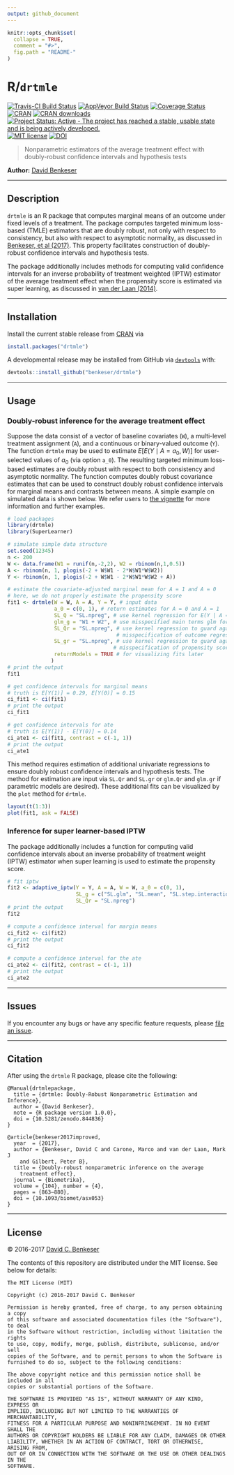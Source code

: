 ```yaml
---
output: github_document
---
```


```r
knitr::opts_chunk$set(
  collapse = TRUE,
  comment = "#>",
  fig.path = "README-"
)
```

# R/`drtmle`

[![Travis-CI Build Status](https://travis-ci.org/benkeser/drtmle.svg?branch=master)](https://travis-ci.org/benkeser/drtmle)
[![AppVeyor Build  Status](https://ci.appveyor.com/api/projects/status/github/benkeser/drtmle?branch=master&svg=true)](https://ci.appveyor.com/project/benkeser/drtmle)
[![Coverage Status](https://img.shields.io/codecov/c/github/benkeser/drtmle/master.svg)](https://codecov.io/github/benkeser/drtmle?branch=master)
[![CRAN](http://www.r-pkg.org/badges/version/drtmle)](http://www.r-pkg.org/pkg/drtmle)
[![CRAN downloads](https://cranlogs.r-pkg.org/badges/drtmle)](https://CRAN.R-project.org/package=drtmle)
[![Project Status: Active - The project has reached a stable, usable state and is being actively developed.](http://www.repostatus.org/badges/latest/active.svg)](http://www.repostatus.org/#active)
[![MIT license](http://img.shields.io/badge/license-MIT-brightgreen.svg)](http://opensource.org/licenses/MIT)
[![DOI](https://zenodo.org/badge/75324341.svg)](https://zenodo.org/badge/latestdoi/75324341)

> Nonparametric estimators of the average treatment effect with doubly-robust confidence intervals and hypothesis tests

__Author:__ [David Benkeser](https://www.benkeserstatistics.com/)

---

## Description

`drtmle` is an R package that computes marginal means of an outcome under fixed
levels of a treatment. The package computes targeted minimum loss-based (TMLE)
estimators that are doubly robust, not only with respect to consistency, but
also with respect to asymptotic normality, as discussed in [Benkeser, et al (2017)](https://academic.oup.com/biomet/article-abstract/104/4/863/4554445). This property
facilitates construction of doubly-robust confidence intervals and hypothesis
tests.

The package additionally includes methods for computing valid confidence
intervals for an inverse probability of treatment weighted (IPTW) estimator of
the average treatment effect when the propensity score is estimated via super
learning, as discussed in
[van der Laan (2014)](https://www.degruyter.com/downloadpdf/j/ijb.2014.10.issue-1/ijb-2012-0038/ijb-2012-0038.pdf).

---

## Installation

Install the current stable release from
[CRAN](https://cran.r-project.org/) via

```r
install.packages("drtmle")
```

A developmental release may be installed from GitHub via
[`devtools`](https://www.rstudio.com/products/rpackages/devtools/) with:

```r
devtools::install_github("benkeser/drtmle")
```

---

## Usage

### Doubly-robust inference for the average treatment effect

Suppose the data consist of a vector of baseline covariates (`W`), a multi-level
treatment assignment (`A`), and a continuous or binary-valued outcome (`Y`). The
function `drtmle` may be used to estimate $E[E(Y \mid A = a_0, W)]$ for
user-selected values of $a_0$ (via option `a_0`). The resulting targeted minimum
loss-based estimates are doubly robust with respect to both consistency and
asymptotic normality. The function computes doubly robust covariance estimates
that can be used to construct doubly robust confidence intervals for marginal
means and contrasts between means. A simple example on simulated data is shown
below. We refer users to [the vignette](https://benkeser.github.io/drtmle/articles/using_drtmle.html) for more information and further examples.

```r
# load packages
library(drtmle)
library(SuperLearner)

# simulate simple data structure
set.seed(12345)
n <- 200
W <- data.frame(W1 = runif(n,-2,2), W2 = rbinom(n,1,0.5))
A <- rbinom(n, 1, plogis(-2 + W$W1 - 2*W$W1*W$W2))
Y <- rbinom(n, 1, plogis(-2 + W$W1 - 2*W$W1*W$W2 + A))

# estimate the covariate-adjusted marginal mean for A = 1 and A = 0
# here, we do not properly estimate the propensity score
fit1 <- drtmle(W = W, A = A, Y = Y, # input data
               a_0 = c(0, 1), # return estimates for A = 0 and A = 1
               SL_Q = "SL.npreg", # use kernel regression for E(Y | A = a, W)
               glm_g = "W1 + W2", # use misspecified main terms glm for E(A | W)
               SL_Qr = "SL.npreg", # use kernel regression to guard against
                                   # misspecification of outcome regression
               SL_gr = "SL.npreg", # use kernel regression to guard against
                                  # misspecification of propensity score
               returnModels = TRUE # for visualizing fits later
              )
# print the output
fit1

# get confidence intervals for marginal means
# truth is E[Y(1)] = 0.29, E[Y(0)] = 0.15
ci_fit1 <- ci(fit1)
# print the output
ci_fit1

# get confidence intervals for ate
# truth is E[Y(1)] - E[Y(0)] = 0.14
ci_ate1 <- ci(fit1, contrast = c(-1, 1))
# print the output
ci_ate1
```

This method requires estimation of additional univariate regressions to ensure doubly robust confidence intervals and hypothesis tests. The method for estimation are input via `SL.Qr` and `SL.gr` or `glm.Qr` and `glm.gr` if parametric models are desired). These additional fits can be visualized by the `plot` method for `drtmle`. 
```r
layout(t(1:3))
plot(fit1, ask = FALSE)
```

### Inference for super learner-based IPTW

The package additionally includes a function for computing valid confidence
intervals about an inverse probability of treatment weight (IPTW) estimator when
super learning is used to estimate the propensity score.

```r
# fit iptw
fit2 <- adaptive_iptw(Y = Y, A = A, W = W, a_0 = c(0, 1),
                      SL_g = c("SL.glm", "SL.mean", "SL.step.interaction"),
                      SL_Qr = "SL.npreg")
# print the output
fit2

# compute a confidence interval for margin means
ci_fit2 <- ci(fit2)
# print the output
ci_fit2

# compute a confidence interval for the ate
ci_ate2 <- ci(fit2, contrast = c(-1, 1))
# print the output
ci_ate2
```
---

## Issues

If you encounter any bugs or have any specific feature requests, please [file an
issue](https://github.com/benkeser/drtmle/issues).

---

## Citation

After using the `drtmle` R package, please cite the following:

    @Manual{drtmlepackage,
      title = {drtmle: Doubly-Robust Nonparametric Estimation and Inference},
      author = {David Benkeser},
      note = {R package version 1.0.0},
      doi = {10.5281/zenodo.844836}
    }

    @article{benkeser2017improved,
      year  = {2017},
      author = {Benkeser, David C and Carone, Marco and van der Laan, Mark J
        and Gilbert, Peter B},
      title = {Doubly-robust nonparametric inference on the average
        treatment effect},
      journal = {Biometrika},
      volume = {104}, number = {4},
      pages = {863–880},
      doi = {10.1093/biomet/asx053}
    }

---

## License

&copy; 2016-2017 [David C. Benkeser](http://www.benkeserstatistics.com)

The contents of this repository are distributed under the MIT license. See
below for details:
```
The MIT License (MIT)

Copyright (c) 2016-2017 David C. Benkeser

Permission is hereby granted, free of charge, to any person obtaining a copy
of this software and associated documentation files (the "Software"), to deal
in the Software without restriction, including without limitation the rights
to use, copy, modify, merge, publish, distribute, sublicense, and/or sell
copies of the Software, and to permit persons to whom the Software is
furnished to do so, subject to the following conditions:

The above copyright notice and this permission notice shall be included in all
copies or substantial portions of the Software.

THE SOFTWARE IS PROVIDED "AS IS", WITHOUT WARRANTY OF ANY KIND, EXPRESS OR
IMPLIED, INCLUDING BUT NOT LIMITED TO THE WARRANTIES OF MERCHANTABILITY,
FITNESS FOR A PARTICULAR PURPOSE AND NONINFRINGEMENT. IN NO EVENT SHALL THE
AUTHORS OR COPYRIGHT HOLDERS BE LIABLE FOR ANY CLAIM, DAMAGES OR OTHER
LIABILITY, WHETHER IN AN ACTION OF CONTRACT, TORT OR OTHERWISE, ARISING FROM,
OUT OF OR IN CONNECTION WITH THE SOFTWARE OR THE USE OR OTHER DEALINGS IN THE
SOFTWARE.
```

